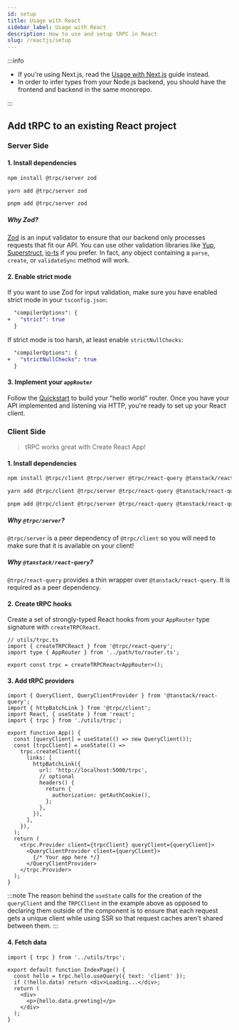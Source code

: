 ```yaml
---
id: setup
title: Usage with React
sidebar_label: Usage with React
description: How to use and setup tRPC in React
slug: /reactjs/setup
---
```



:::info

- If you're using Next.js, read the [Usage with Next.js](nextjs) guide instead.
- In order to infer types from your Node.js backend, you should have the frontend and backend in the same monorepo.

:::

## Add tRPC to an existing React project

### Server Side

#### 1. Install dependencies

<Tabs>
  <TabItem value="npm" label="npm" default>

```bash
npm install @trpc/server zod
```

  </TabItem>

  <TabItem value="yarn" label="yarn">

```bash
yarn add @trpc/server zod
```

  </TabItem>

  <TabItem value="pnpm" label="pnpm">

```bash
pnpm add @trpc/server zod
```

  </TabItem>
</Tabs>

##### Why Zod?

[Zod](https://github.com/colinhacks/zod) is an input validator to ensure that our backend only processes requests that fit our API. You can use other validation libraries like [Yup](https://github.com/jquense/yup), [Superstruct](https://github.com/ianstormtaylor/superstruct), [io-ts](https://github.com/gcanti/io-ts) if you prefer. In fact, any object containing a `parse`, `create`, or `validateSync` method will work.

#### 2. Enable strict mode

If you want to use Zod for input validation, make sure you have enabled strict mode in your `tsconfig.json`:

```diff title="tsconfig.json"
  "compilerOptions": {
+   "strict": true
  }
```

If strict mode is too harsh, at least enable `strictNullChecks`:

```diff title="tsconfig.json"
  "compilerOptions": {
+   "strictNullChecks": true
  }
```

#### 3. Implement your `appRouter`

Follow the [Quickstart](/docs/quickstart#create-a-router-instance) to build your "hello world" router. Once you have your API implemented and listening via HTTP, you're ready to set up your React client.

### Client Side

> tRPC works great with Create React App!

#### 1. Install dependencies

<Tabs>
  <TabItem value="npm" label="npm" default>

```bash
npm install @trpc/client @trpc/server @trpc/react-query @tanstack/react-query
```

  </TabItem>

  <TabItem value="yarn" label="yarn">

```bash
yarn add @trpc/client @trpc/server @trpc/react-query @tanstack/react-query
```

  </TabItem>

  <TabItem value="pnpm" label="pnpm">

```bash
pnpm add @trpc/client @trpc/server @trpc/react-query @tanstack/react-query
```

  </TabItem>
</Tabs>

##### Why `@trpc/server`?

`@trpc/server` is a peer dependency of `@trpc/client` so you will need to make sure that it is available on your client!

##### Why `@tanstack/react-query`?

`@trpc/react-query` provides a thin wrapper over `@tanstack/react-query`. It is required as a peer dependency.

#### 2. Create tRPC hooks

Create a set of strongly-typed React hooks from your `AppRouter` type signature with `createTRPCReact`.

```tsx title='utils/trpc.ts'
// utils/trpc.ts
import { createTRPCReact } from '@trpc/react-query';
import type { AppRouter } from '../path/to/router.ts';

export const trpc = createTRPCReact<AppRouter>();
```

#### 3. Add tRPC providers

```tsx title='App.tsx'
import { QueryClient, QueryClientProvider } from '@tanstack/react-query';
import { httpBatchLink } from '@trpc/client';
import React, { useState } from 'react';
import { trpc } from './utils/trpc';

export function App() {
  const [queryClient] = useState(() => new QueryClient());
  const [trpcClient] = useState(() =>
    trpc.createClient({
      links: [
        httpBatchLink({
          url: 'http://localhost:5000/trpc',
          // optional
          headers() {
            return {
              authorization: getAuthCookie(),
            };
          },
        }),
      ],
    }),
  );
  return (
    <trpc.Provider client={trpcClient} queryClient={queryClient}>
      <QueryClientProvider client={queryClient}>
        {/* Your app here */}
      </QueryClientProvider>
    </trpc.Provider>
  );
}
```

:::note
The reason behind the `useState` calls for the creation of the `queryClient` and the `TRPCClient` in the example above as opposed to declaring them outside of the component is to ensure that each request gets a unique client while using SSR so that request caches aren't shared between them.
:::

#### 4. Fetch data

```tsx title='pages/IndexPage.tsx'
import { trpc } from '../utils/trpc';

export default function IndexPage() {
  const hello = trpc.hello.useQuery({ text: 'client' });
  if (!hello.data) return <div>Loading...</div>;
  return (
    <div>
      <p>{hello.data.greeting}</p>
    </div>
  );
}
```
